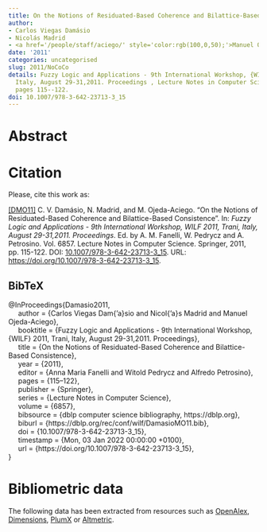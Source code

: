 ```yaml
---
title: On the Notions of Residuated-Based Coherence and Bilattice-Based Consistence
author:
- Carlos Viegas Damásio
- Nicolás Madrid
- <a href='/people/staff/aciego/' style='color:rgb(100,0,50);'>Manuel Ojeda-Aciego</a>
date: '2011'
categories: uncategorised
slug: 2011/NoCoCo
details: Fuzzy Logic and Applications - 9th International Workshop, {WILF} 2011, Trani,
  Italy, August 29-31,2011. Proceedings , Lecture Notes in Computer Science vol. 6857,
  pages 115--122.
doi: 10.1007/978-3-642-23713-3_15
---
```




# Abstract










# Citation
Please, cite this work as:


<a name=bib-Damasio2011></a>[[DMO11]](#cite-Damasio2011) C. V. Damásio, N. Madrid, and M. Ojeda-Aciego. “On the Notions of Residuated-Based Coherence and Bilattice-Based Consistence”. In: _Fuzzy Logic and Applications - 9th International Workshop, WILF 2011, Trani, Italy, August 29-31,2011. Proceedings_. Ed. by A. M. Fanelli, W. Pedrycz and A. Petrosino. Vol. 6857. Lecture Notes in Computer Science. Springer, 2011, pp. 115-122. DOI: [10.1007/978-3-642-23713-3\_15](https://doi.org/10.1007%2F978-3-642-23713-3%5C_15). URL: [https://doi.org/10.1007/978-3-642-23713-3\_15](https://doi.org/10.1007/978-3-642-23713-3\_15).

::: {.callout-note appearance="minimal" collapse=true}

## BibTeX

@InProceedings{Damasio2011,<br>&nbsp;&nbsp;&nbsp;&nbsp;  author = {Carlos Viegas Dam{\a'a}sio and Nicol{\a'a}s Madrid and Manuel Ojeda-Aciego},<br>&nbsp;&nbsp;&nbsp;&nbsp;  booktitle = {Fuzzy Logic and Applications - 9th International Workshop, {WILF} 2011, Trani, Italy, August 29-31,2011. Proceedings},<br>&nbsp;&nbsp;&nbsp;&nbsp;  title = {On the Notions of Residuated-Based Coherence and Bilattice-Based Consistence},<br>&nbsp;&nbsp;&nbsp;&nbsp;  year = {2011},<br>&nbsp;&nbsp;&nbsp;&nbsp;  editor = {Anna Maria Fanelli and Witold Pedrycz and Alfredo Petrosino},<br>&nbsp;&nbsp;&nbsp;&nbsp;  pages = {115--122},<br>&nbsp;&nbsp;&nbsp;&nbsp;  publisher = {Springer},<br>&nbsp;&nbsp;&nbsp;&nbsp;  series = {Lecture Notes in Computer Science},<br>&nbsp;&nbsp;&nbsp;&nbsp;  volume = {6857},<br>&nbsp;&nbsp;&nbsp;&nbsp;  bibsource = {dblp computer science bibliography, https://dblp.org},<br>&nbsp;&nbsp;&nbsp;&nbsp;  biburl = {https://dblp.org/rec/conf/wilf/DamasioMO11.bib},<br>&nbsp;&nbsp;&nbsp;&nbsp;  doi = {10.1007/978-3-642-23713-3\_15},<br>&nbsp;&nbsp;&nbsp;&nbsp;  timestamp = {Mon, 03 Jan 2022 00:00:00 +0100},<br>&nbsp;&nbsp;&nbsp;&nbsp;  url = {https://doi.org/10.1007/978-3-642-23713-3\_15},<br>}

:::



# Bibliometric data


The following data has been extracted from resources such as [OpenAlex](https://openalex.org/), [Dimensions](https://app.dimensions.ai/), [PlumX](https://www.elsevier.com/insights/metrics/plumx) or [Altmetric](https://www.altmetric.com/).

<div style="display: flex; justify-content: center; align-items: center; height: 100%;">
<span class="__dimensions_badge_embed__" data-doi="10.1007/978-3-642-23713-3_15" data-legend="always"></span></div><script async src="https://badge.dimensions.ai/badge.js" charset="utf-8"></script>

<div style="display: flex; justify-content: center; align-items: center; height: 100%;">
<a href="https://plu.mx/plum/a/?doi=10.1007/978-3-642-23713-3_15" class="plumx-details" data-site="plum" data-hide-when-empty="true">On the Notions of Residuated-Based Coherence and Bilattice-Based Consistence</a></div>

<div style="display: flex; justify-content: center; align-items: center; height: 100%;">
<script type="text/javascript" src="https://d1bxh8uas1mnw7.cloudfront.net/assets/embed.js"></script><div data-badge-type="medium-donut" class="altmetric-embed" data-badge-details="right" data-doi="10.1007/978-3-642-23713-3_15"></div></div>


## Cites

The following graph plots the number of cites received by this work from its publication, on a yearly basis.

```r
#| echo: false
#| results: asis
#| warning: false
#| message: false
source(here::here('scripts', 'manage_publications.R'))
df <- readRDS('citation_history.rds')
plot_citation_history(df)
```



## Papers citing this work

The following is a non-exhaustive list of papers that cite this work:


<a name=bib-Madrid_2012></a>[[1]](#cite-Madrid_2012) N. Madrid and M. Ojeda-Aciego. “On least coherence-preserving negations”. In: _2012 Annual Meeting of the North American Fuzzy Information Processing Society (NAFIPS)_. IEEE, Aug. 2012, p. 1–6. DOI: [10.1109/nafips.2012.6290981](https://doi.org/10.1109%2Fnafips.2012.6290981). URL: [http://dx.doi.org/10.1109/nafips.2012.6290981](http://dx.doi.org/10.1109/nafips.2012.6290981).

<a name=bib-Madrid_2013></a>[[2]](#cite-Madrid_2013) N. Madrid and M. Ojeda-Aciego. “On the measure of incoherent information in extended multi-adjoint logic programs”. In: _2013 IEEE Symposium on Foundations of Computational Intelligence (FOCI)_. IEEE, Apr. 2013, p. 30–37. DOI: [10.1109/foci.2013.6602452](https://doi.org/10.1109%2Ffoci.2013.6602452). URL: [http://dx.doi.org/10.1109/foci.2013.6602452](http://dx.doi.org/10.1109/foci.2013.6602452).

<a name=bib-Madrid_2023></a>[[3]](#cite-Madrid_2023) N. Madrid and M. Ojeda-Aciego. “The f-index of inclusion as optimal adjoint pair for fuzzy modus ponens”. In: _Fuzzy Sets and Systems_ 466 (Aug. 2023), p. 108474. ISSN: 0165-0114. DOI: [10.1016/j.fss.2023.01.009](https://doi.org/10.1016%2Fj.fss.2023.01.009). URL: [http://dx.doi.org/10.1016/j.fss.2023.01.009](http://dx.doi.org/10.1016/j.fss.2023.01.009).

<a name=bib-Morcillo_2012></a>[[4]](#cite-Morcillo_2012) P. J. Morcillo, G. Moreno, J. Penabad, et al. “Dedekind–MacNeille completion and Cartesian product of multi-adjoint lattices”. In: _International Journal of Computer Mathematics_ 89.13–14 (Sep. 2012), p. 1742–1752. ISSN: 1029-0265. DOI: [10.1080/00207160.2012.689826](https://doi.org/10.1080%2F00207160.2012.689826). URL: [http://dx.doi.org/10.1080/00207160.2012.689826](http://dx.doi.org/10.1080/00207160.2012.689826).

